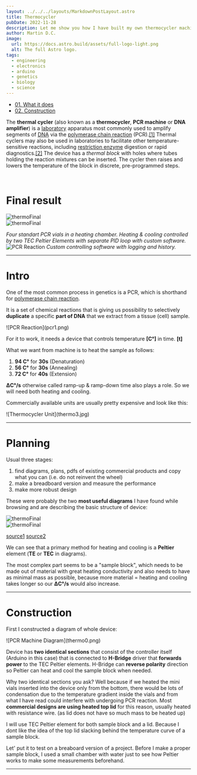 ```yaml
---
layout: ../../../layouts/MarkdownPostLayout.astro
title: Thermocycler
pubDate: 2022-11-28
description: Let me show you how I have built my own thermocycler machine for PCR reactions in genetics.
author: Martin D.C.
image:
  url: https://docs.astro.build/assets/full-logo-light.png
  alt: The full Astro logo.
tags:
  - engineering
  - electronics
  - arduino
  - genetics
  - biology
  - science
---
```


- [01. What it does](#intro)
- [02. Construction](#construction)

The **thermal cycler** (also known as a **thermocycler**, **PCR machine** or **DNA amplifier**) is a [laboratory](https://en.wikipedia.org/wiki/Laboratory "Laboratory") apparatus most commonly used to amplify segments of [DNA](https://en.wikipedia.org/wiki/DNA "DNA") via the [polymerase chain reaction](https://en.wikipedia.org/wiki/Polymerase_chain_reaction) (PCR).[[1]](https://en.wikipedia.org/wiki/Thermal_cycler#cite_note-1) Thermal cyclers may also be used in laboratories to facilitate other temperature-sensitive reactions, including [restriction enzyme](https://en.wikipedia.org/wiki/Restriction_enzyme "Restriction enzyme") digestion or rapid diagnostics.[[2]](https://en.wikipedia.org/wiki/Thermal_cycler#cite_note-2) The device has a _thermal block_ with holes where tubes holding the reaction mixtures can be inserted. The cycler then raises and lowers the temperature of the block in discrete, pre-programmed steps.

<br/>

# Final result

<div class="grid">
<div class="imgWrap" data-lightbox="true"><Image src={thermo1} alt='thermoFinal' /></div>
<div class="imgWrap" data-lightbox="true"><Image src={thermo2} alt='thermoFinal' /></div>
</div>

<em>Four standart PCR vials in a heating chamber. Heating & cooling controlled by two TEC Peltier Elements with separate PID loop with custom software.</em>
![PCR Reaction](thermoFinal3.jpg)
<em>Custom controlling software with logging and history.</em>

---

# Intro

One of the most common process in genetics is a PCR, which is shorthand for [polymerase chain reaction](https://www.bosterbio.com/protocol-and-troubleshooting/pcr-principle).

It is a set of chemical reactions that is giving us possibility to selectively **duplicate** a specific **part of DNA** that we extract from a tissue (cell) sample.

<div class="imgWrap" data-lightbox="true">![PCR Reaction](pcr1.png)</div>

For it to work, it needs a device that controls temperature **[C°]** in time. **[t]**

What we want from machine is to heat the sample as follows:

1.  **94 C°** for **30s** (Denaturation)
2.  **56 C°**  for  **30s** (Annealing)
3.  **72 C°** for **40s** (Extension)
   
   **ΔC°/s** otherwise called ramp-up & ramp-down time also plays a role. So we will need both heating and cooling.

Commercially available units are usually pretty expensive and look like this:

<div class="imgWrap" data-lightbox="true">![Thermocycler Unit](thermo3.jpg)</div>

---

# Planning
Usual three stages:

1. find diagrams, plans, pdfs of existing commercial products and copy what you can (i.e. do not reinvent the wheel)
2. make a breadboard version and measure the performance 
3. make more robust design

These were probably the two **most useful diagrams** I have found while browsing and are describing the basic structure of device:

<div class="grid">
<div class="imgWrap" data-lightbox="true"><Image src={d1} alt='thermoFinal'/></div>
<div class="imgWrap" data-lightbox="true"><Image src={d2} alt='thermoFinal'/></div>
</div>

[source1](https://www.genengnews.com/insights/development-and-evolution-of-pcr/) [source2](https://www.semanticscholar.org/paper/Temperature-Control-for-PCR-Thermocyclers-Based-on-Qiu-Yuan/8d26bb6e109e0f6a9a8ce5929e7fd1c4f334d723/figure/1)

We can see that a primary method for heating and cooling is a **Peltier** element (**TE** or **TEC** in diagrams). 

The most complex part seems to be a "sample block", which needs to be made out of material with great heating conductivity and also needs to have as minimal mass as possible, because more material = heating and cooling takes longer so our **ΔC°/s** would also increase. 

---

# Construction

First I constructed a diagram of whole device:

<div class="imgWrap" data-lightbox="true">![PCR Machine Diagram](thermo0.png)</div>

Device has **two identical sections** that consist of the controller itself (Arduino in this case) that is connected to **H-Bridge** driver that **forwards  power** to the TEC Peltier elements.  H-Bridge can **reverse polarity** direction so Peltier can heat and cool the sample block when needed.

Why two identical sections you ask? Well because if we heated the mini vials inserted into the device only from the bottom, there would be lots of condensation due to the temperature gradient inside the vials and from what I have read could interfere with undergoing PCR reaction. Most **commercial designs are using heated top lid** for this reason, usually heated with resistance wire. (as lid does not have so much mass to be heated up) 

I will use TEC Peltier element for both sample block and a lid. Because I dont like the idea of the top lid slacking behind the temperature curve of a sample block.

Let' put it to test on  a breaboard version of a project. Before I make  a proper sample block, I used a small chamber with water just to see how Peltier works to make some measurements beforehand.


---